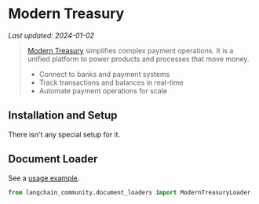 # Modern Treasury
*Last updated: 2024-01-02*

>[Modern Treasury](https://www.moderntreasury.com/) simplifies complex payment operations. It is a unified platform to power products and processes that move money.
>- Connect to banks and payment systems
>- Track transactions and balances in real-time
>- Automate payment operations for scale

## Installation and Setup

There isn't any special setup for it.

## Document Loader

See a [usage example](/docs/integrations/document_loaders/modern_treasury).


```python
from langchain_community.document_loaders import ModernTreasuryLoader
```
